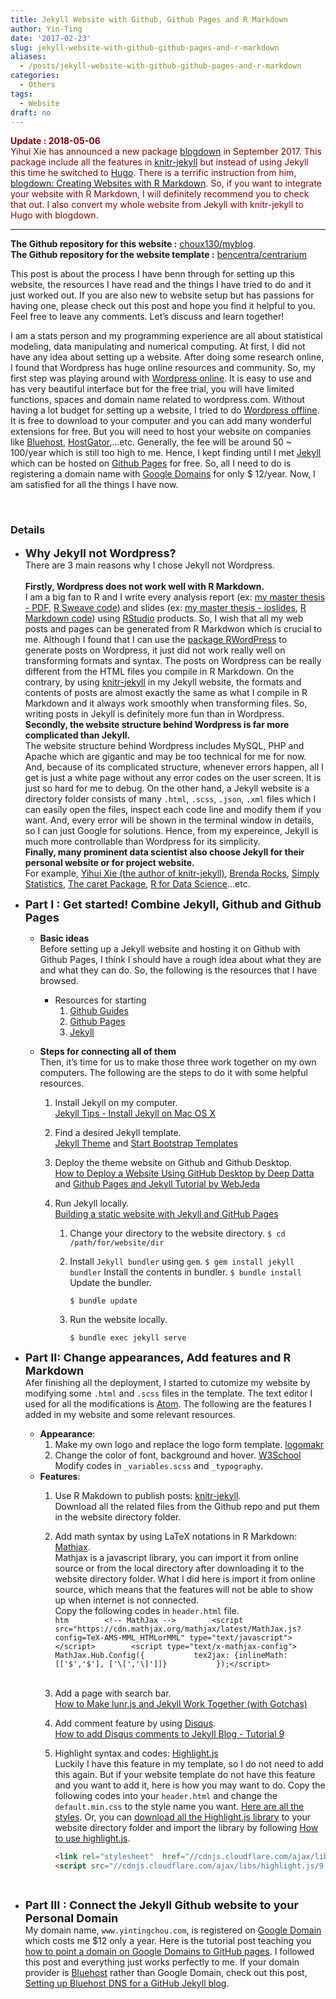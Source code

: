 ```yaml
---
title: Jekyll Website with Github, Github Pages and R Markdown
author: Yin-Ting
date: '2017-02-23'
slug: jekyll-website-with-github-github-pages-and-r-markdown
aliases: 
  - /posts/jekyll-website-with-github-github-pages-and-r-markdown
categories:
  - Others
tags: 
  - Website
draft: no
---
```


<span style="color: darkred">
**Update : 2018-05-06** <br /> 
Yihui Xie has announced a new package [blogdown](https://blog.rstudio.com/2017/09/11/announcing-blogdown/) in September 2017. This package include all the features in [knitr-jekyll](https://github.com/yihui/knitr-jekyll) but instead of using Jekyll this time he switched to [Hugo](https://gohugo.io/). There is a terrific instruction from him, [blogdown: Creating Websites with R Markdown](https://bookdown.org/yihui/blogdown/). So, if you want to integrate your website with R Markdown, I will definitely recommend you to check that out. I also convert my whole website from Jekyll with knitr-jekyll to Hugo with blogdown.
</span>
<br />
<hr />

**The Github repository for this website :** [choux130/myblog](https://github.com/choux130/myblog). <br />
**The Github repository for the website template :** [bencentra/centrarium](https://github.com/bencentra/centrarium)

This post is about the process I have benn through for setting up this website, the resources I have read and the things I have tried to do and it just worked out. If you are also new to website setup but has passions for having one, please check out this post and hope you find it helpful to you. Feel free to leave any comments. Let's discuss and learn together! 

I am a stats person and my programming experience are all about statistical modeling, data manipulating and numerical computing. At first, I did not have any idea about setting up a website. After doing some research online, I found that Wordpress has huge online resources and community. So, my first step was playing around with [Wordpress online](https://wordpress.com/start/design-type-with-store). It is easy to use and has very beautiful interface but for the free trial, you will have limited functions, spaces and domain name related to wordpress.com. Without having a lot budget for setting up a website, I tried to do [Wordpress offline](https://wordpress.org/download/). It is free to download to your computer and you can add many wonderful extensions for free. But you will need to host your website on companies like [Bluehost](https://www.bluehost.com), [HostGator](http://www.hostgator.com),...etc. Generally, the fee will be around 50 ~ 100/year which is still too high to me. Hence, I kept finding until I met [Jekyll](https://jekyllrb.com/) which can be hosted on [Github Pages](https://pages.github.com/) for free. So, all I need to do is registering a domain name with [Google Domains](https://domains.google) for only \$ 12/year. Now, I am satisfied for all the things I have now. 

<br />

### Details
* **<font size="4">Why Jekyll not Wordpress? </font>** <br />
  There are 3 main reasons why I chose Jekyll not Wordpress. 
  <br />
  <br />
  **Firstly, Wordpress does not work well with R Markdown.** <br />
  I am a big fan to R and I write every analysis report (ex: [my master thesis - PDF](https://choux130.github.io/text_for_thesis/final_text.pdf), [R Sweave code](https://github.com/choux130/text_for_thesis)) and slides (ex: [my master thesis - ioslides](https://choux130.github.io/slide_thesis_ioslides/#1), [R Markdown code](https://github.com/choux130/slide_thesis_ioslides)) using [RStudio](https://www.rstudio.com/) products. So, I wish that all my web posts and pages can be generated from R Markdwon which is crucial to me. Although I found that I can use the [package RWordPress](https://yihui.name/knitr/demo/wordpress/) to generate posts on Wordpress, it just did not work really well on transforming formats and syntax. The posts on Wordpress can be really different from the HTML files you compile in R Markdown. On the contrary, by using [knitr-jekyll](https://github.com/yihui/knitr-jekyll) in my Jekyll website, the formats and contents of posts are almost exactly the same as what I compile in R Markdown and it always work smoothly when transforming files. So, writing posts in Jekyll is definitely more fun than in Wordpress. 
  <br />
  **Secondly, the website structure behind Wordpress is far more complicated than Jekyll.** <br />
  The website structure behind Wordpress includes MySQL, PHP and Apache which are gigantic and may be too technical for me for now. And, because of its complicated structure, whenever errors happen, all I get is just a white page without any error codes on the user screen. It is just so hard for me to debug. On the other hand, a Jekyll website is a directory folder consists of many `.html`, `.scss`, `.json`, `.xml` files which I can easily open the files, inspect each code line and modify them if you want. And, every error will be shown in the terminal window in details, so I can just Google for solutions. Hence, from my expereince, Jekyll is much more controllable than Wordpress for its simplicity. 
  <br />
  **Finally, many prominent data scientist also choose Jekyll for their personal website or for project website.** <br /> 
  For example, [Yihui Xie (the author of knitr-jekyll)](https://yihui.name), [Brenda Rocks](https://brendanrocks.com), [Simply Statistics](http://simplystatistics.org), [The caret Package](http://topepo.github.io/caret/index.html), [R for Data Science](http://r4ds.had.co.nz)...etc. 

* **<font size="4">Part I : Get started! Combine Jekyll, Github and Github Pages</font>** <br />
  * **Basic ideas** <br />
  Before setting up a Jekyll website and hosting it on Github with Github Pages, I think I should have a rough idea about what they are and what they can do. So, the following is the resources that I have browsed.
      * Resources for starting
          1. [Github Guides](https://guides.github.com)
          2. [Github Pages](https://pages.github.com)
          3. [Jekyll](https://jekyllrb.com)
    
  * **Steps for connecting all of them** <br />
  Then, it's time for us to make those three work together on my own computers. The following are the steps to do it with some helpful resources. 

      1. Install Jekyll on my computer. <br /> 
    [Jekyll Tips - Install Jekyll on Mac OS X](http://jekyll.tips/jekyll-casts/install-jekyll-on-os-x/)
      2. Find a desired Jekyll template. <br />
    [Jekyll Theme](http://jekyllthemes.org) and [Start Bootstrap Templates](https://startbootstrap.com/template-categories/all/)
      3. Deploy the theme website on Github and Github Desktop. <br />
    [How to Deploy a Website Using GitHub Desktop by Deep Datta](https://www.youtube.com/watch?v=39hnYDC_o9U) and [Github Pages and Jekyll Tutorial by WebJeda](https://www.youtube.com/channel/UCbOO7d0vVo0kIrkd7m32irg)
      4. Run Jekyll locally. <br />
    [Building a static website with Jekyll and GitHub Pages](http://programminghistorian.org/lessons/building-static-sites-with-jekyll-github-pages#section3a)
      
          1. Change your directory to the website directory. 
              ```
              $ cd /path/for/website/dir
              ```
          2. Install `Jekyll bundler` using `gem`. 
              ```
              $ gem install jekyll bundler
              ```
             Install the contents in bundler. 
              ```
              $ bundle install 
              ```
              Update the bundler.
            
              ```
              $ bundle update
              ```
          3. Run the website locally.
            
              ```
              $ bundle exec jekyll serve
              ```
            
          
* **<font size="4">Part II: Change appearances, Add features and R Markdown</font>** <br />
  Afer finishing all the deployment, I started to cutomize my website by modifying some `.html` and `.scss` files in the template. The text editor I used for all the modifications is [Atom](https://atom.io). The following are the features I added in my website and some relevant resources. 

  * **Appearance**:
      1. Make my own logo and replace the logo form template. [logomakr](https://logomakr.com)  
      2. Change the color of font, background and hover. [W3School](https://www.w3schools.com/colors/colors_picker.asp) <br />
      Modify codes in `_variables.scss` and `_typography`. 
      
  * **Features**: 
      1. Use R Makdown to publish posts:  [knitr-jekyll](https://github.com/yihui/knitr-jekyll). <br /> 
       Download all the related files from the Github repo and put them in the website directory folder. 
      2. Add math syntax by using LaTeX notations in R Markdown: [Mathjax](http://docs.mathjax.org/en/latest/start.html). <br />
    Mathjax is a javascript library, you can import it from online source or from the local directory after downloading it to the website directory folder. What I did here is import it from online source, which means that the features will not be able to show up when internet is not connected.<br />
       Copy the following codes in `header.html` file. 
       <br />
          ```htm
           <!-- MathJax -->
           <script src="https://cdn.mathjax.org/mathjax/latest/MathJax.js?config=TeX-AMS-MML_HTMLorMML" type="text/javascript"></script>
           <script type="text/x-mathjax-config">
              MathJax.Hub.Config({
              tex2jax: {inlineMath: [['$','$'], ['\[','\]']]}
              });</script>
           ```  
      <br />
      3. Add a page with search bar. <br />
          [How to Make lunr.js and Jekyll Work Together (with Gotchas)](http://rayhightower.com/blog/2016/01/04/how-to-make-lunrjs-jekyll-work-together/) 
      4. Add comment feature by using [Disqus](https://disqus.com). <br />
          [How to add Disqus comments to Jekyll Blog - Tutorial 9](https://www.youtube.com/watch?v=etvHFmVCvj8)
      5. Highlight syntax and codes:  [Highlight.js](https://highlightjs.org) <br />
         Luckily I have this feature in my template, so I do not need to add this again. But if your website template do not have this feature and you want to add it, here is how you may want to do. Copy the following codes into your `header.html` and change the `default.min.css` to the style name you want. [Here are all the styles](https://highlightjs.org/static/demo/). Or, you can [download all the Highlight.js library](https://highlightjs.org/download/) to your website directory folder and import the library by following [How to use highlight.js](https://highlightjs.org/usage/). 

            ```html
            <link rel="stylesheet"  href="//cdnjs.cloudflare.com/ajax/libs/highlight.js/9.9.0/styles/default.min.css">
            <script src="//cdnjs.cloudflare.com/ajax/libs/highlight.js/9.9.0/highlight.min.js"></script>
            ```

<br />

* **<font size="4">Part III : Connect the Jekyll Github website to your Personal Domain</font>** <br />
My domain name, `www.yintingchou.com`, is registered on [Google Domain](http://www.curtismlarson.com/blog/2015/04/12/github-pages-google-domains/) which costs me \$12 only a year. Here is the tutorial post teaching you [how to point a domain on Google Domains to GitHub pages](http://www.curtismlarson.com/blog/2015/04/12/github-pages-google-domains/). I followed this post and everything just works perfectly to me. If your domain provider is [Bluehost](https://www.bluehost.com/) rather than Google Domain, check out this post, [Setting up Bluehost DNS for a GitHub Jekyll blog](http://bryancshepherd.com/Setting-up-Bluehost-DNS-for-a-GitHub-Jekyll-blog/).
